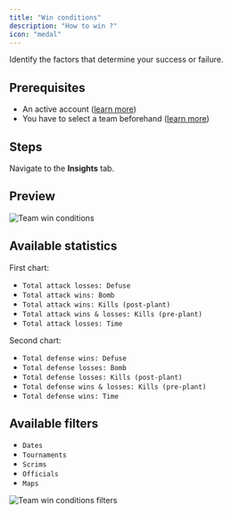 ```yaml
---
title: "Win conditions"
description: "How to win ?"
icon: "medal"
---
```


Identify the factors that determine your success or failure.

## Prerequisites

- An active account ([learn more](/get-started/setup))
- You have to select a team beforehand ([learn more](/core/team/root))

## Steps

Navigate to the **Insights** tab.

## Preview

<Frame>
    <img
        src="./images/win-conditions/component.png"
        alt="Team win conditions"
    />
</Frame>

## Available statistics

First chart:
- `Total attack losses: Defuse`
- `Total attack wins: Bomb`
- `Total attack wins: Kills (post-plant)`
- `Total attack wins & losses: Kills (pre-plant)`
- `Total attack losses: Time`

Second chart:
- `Total defense wins: Defuse`
- `Total defense losses: Bomb`
- `Total defense losses: Kills (post-plant)`
- `Total defense wins & losses: Kills (pre-plant)`
- `Total defense wins: Time`

## Available filters

- `Dates`
- `Tournaments`
- `Scrims`
- `Officials`
- `Maps`

<Frame>
    <img
        src="./images/maps/filters.png"
        alt="Team win conditions filters"
    />
</Frame>
